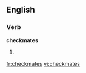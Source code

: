 
==English==

===Verb===
'''checkmates'''

# {{third-person singular of|[[checkmate]]}}

[[fr:checkmates]]
[[vi:checkmates]]